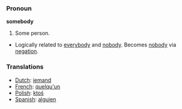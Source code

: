 === Pronoun ===

'''somebody'''

#Some person.
*Logically related to [[everybody]] and [[nobody]].  Becomes [[nobody]] via [[negation]].

=== Translations ===
*[[Dutch]]: [[iemand]]
*[[French]]: [[quelqu'un]]
*[[Polish]]: [[ktoś]]
*[[Spanish]]: [[alguien]]